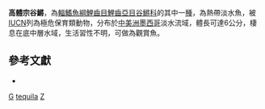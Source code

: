 {{Speciesbox
| taxon = Zoogoneticus tequila
| binomial_authority = [[Webb|Webb]] & [[Miller|Miller]], 1998
| status = CR
| status_system = IUCN3.1
}}

'''高體宗谷鱂'''，為[[輻鰭魚綱|輻鰭魚綱]][[鯉齒目|鯉齒目]][[鯉齒亞目|鯉齒亞目]][[谷鱂科|谷鱂科]]的其中一[[種|種]]，為熱帶淡水魚，被[[IUCN|IUCN]]列為極危保育類動物，分布於[[中美洲|中美洲]][[墨西哥|墨西哥]]淡水流域，體長可達6公分，棲息在底中層水域，生活習性不明，可做為觀賞魚。

== 參考文獻 ==
*{{FishBase_species|genus=Zoogoneticus|species=tequila|year=2014|month=10}}

{{魚類小作品}}
{{Taxonbar}}
[[Category:觀賞魚|G]]
[[Category:宗谷鱂屬|tequila]]
[[Category:1998年描述的魚類|Z]]